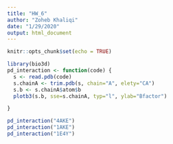```yaml
---
title: "HW_6"
author: "Zoheb Khaliqi"
date: "1/29/2020"
output: html_document
---
```


```r
knitr::opts_chunk$set(echo = TRUE)
```

```r
library(bio3d)
pd_interaction <- function(code) {
  s <- read.pdb(code) 
  s.chainA <- trim.pdb(s, chain="A", elety="CA")
  s.b <- s.chainA$atom$b
  plotb3(s.b, sse=s.chainA, typ="l", ylab="Bfactor")

}
```

```r
pd_interaction("4AKE")
pd_interaction("1AKE")
pd_interaction("1E4Y")
```


